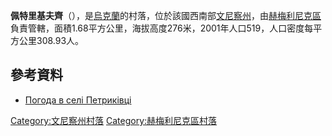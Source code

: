 {{coord|49|45|28|N|28|12|0|E|scale:30000|display=title}}

'''佩特里基夫齊'''（{{lang-uk|Петриківці}}），是[[烏克蘭|烏克蘭]]的村落，位於該國西南部[[文尼察州|文尼察州]]，由[[赫梅利尼克區|赫梅利尼克區]]負責管轄，面積1.68平方公里，海拔高度276米，2001年人口519，人口密度每平方公里308.93人。

==參考資料==
* [http://weather.in.ua/ua/vinnickaja/20078 Погода в селі Петриківці] {{Wayback|url=http://weather.in.ua/ua/vinnickaja/20078 |date=20111220082721 }}

[[Category:文尼察州村落|Category:文尼察州村落]]
[[Category:赫梅利尼克區村落|Category:赫梅利尼克區村落]]


{{Vinnytsia-geo-stub}}